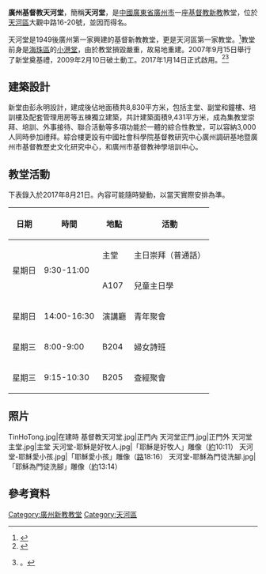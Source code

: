 {{coord|23.1508814|N|113.4071089|E|type:landmark|format=dms|display=title}}
{{Infobox church
| name                   = 基督教天河堂
| other name             = 
| former name            = 
| image                  = 廣州基督教天河堂.jpg
| imagesize              = 250px
| caption                = 天河堂鐘樓的[[十字架|十字架]]
| location               = [[广东省|广东省]][[广州市|广州市]][[天河区|天河区]]大觀中路16-20號
| country                = [[中華人民共和國|中華人民共和國]]
| denomination           = [[新教|新教]]
| functional status      = 活躍
| architect              = 彭永明
| architectural type     = 綜合性[[教堂|教堂]]、研究中心
| style                  = [[现代主义建筑|現代]]
| groundbreaking         = 2007年9月15日
| completed date         = 2017年1月14日
| construction cost      = 2900萬/1.1亿元[[人民币|人民币]]
| capacity               = 3000人
| floor area             = 9,431平方米
| pastor                 = 馮浩、林炳生、楊永純（2017年）
}}
'''廣州基督教天河堂'''，簡稱'''天河堂'''，是[[中華人民共和國|中國]][[廣東省|廣東省]][[廣州市|廣州市]]一座[[新教|基督教新教]]教堂，位於[[天河區|天河區]]大觀中路16-20號，並因而得名。

天河堂是1949後廣州第一家興建的基督新教教堂，更是天河區第一家教堂。<ref>{{Cite news |url=http://chinese.gospelherald.com/articles/25047/20150415/%E5%BB%A3%E6%9D%B1%E7%9C%81%E6%9C%80%E5%A4%A7%E7%9A%84%E7%A6%AE%E6%8B%9C%E5%A0%82-%E5%BB%A3%E5%B7%9E%E5%A4%A9%E6%B2%B3%E5%A0%82%E5%8D%B3%E5%B0%87%E7%AB%A3%E5%B7%A5.htm |title=廣東省最大的禮拜堂——廣州天河堂即將竣工 |publisher=基督日報 |date=2015-04-15 |accessdate=2017-08-01 |archive-date=2019-10-15 |archive-url=https://web.archive.org/web/20191015201436/https://chinese.gospelherald.com/articles/25047/20150415/%E5%BB%A3%E6%9D%B1%E7%9C%81%E6%9C%80%E5%A4%A7%E7%9A%84%E7%A6%AE%E6%8B%9C%E5%A0%82-%E5%BB%A3%E5%B7%9E%E5%A4%A9%E6%B2%B3%E5%A0%82%E5%8D%B3%E5%B0%87%E7%AB%A3%E5%B7%A5.htm |dead-url=no }}</ref>教堂前身是[[海珠區|海珠區]]的[[小港堂|小港堂]]，由於教堂損毀嚴重，故易地重建。2007年9月15日舉行了新堂奠基禮，2009年2月10日破土動工。2017年1月14日正式啟用。<ref>{{Cite news |url=http://www.gospeltimes.cn/index.php/portal/article/index/id/39098 |title=广州市基督教天河堂启用典礼举行 为目前广东省最大教堂 |publisher=福音时报 |date=2017-01-15 |accessdate=2017-07-30 |archive-date=2018-08-27 |archive-url=https://web.archive.org/web/20180827174143/http://www.gospeltimes.cn/index.php/portal/article/index/id/39098 |dead-url=no }}</ref><ref>{{Cite news |url=http://www.cdn.org.tw/News.aspx?key=10394 |title=廣東省最大教堂也是天河區唯一教會－天河堂正式啟用　可容納3000人 |publisher=基督教今日報 |date=2017-01-26 |access-date=2017-08-01 |archive-url=https://web.archive.org/web/20170801081107/http://www.cdn.org.tw/News.aspx?key=10394 |archive-date=2017-08-01 |dead-url=yes }}。</ref>

== 建築設計 ==
新堂由彭永明設計，建成後佔地面積共8,830平方米，包括主堂、副堂和鐘樓、培訓樓及配套管理用房等五棟獨立建築，共計建築面積9,431平方米，成為集教堂崇拜、培訓、外事接待、聯合活動等多項功能於一體的綜合性教堂，可以容納3,000人同時參加禮拜。綜合樓更設有中國社會科學院基督教研究中心廣州調研基地暨廣州市基督教歷史文化研究中心，和廣州市基督教神學培訓中心。

== 教堂活動 ==
下表錄入於2017年8月21日。內容可能隨時變動，以當天實際安排為準。

{| class="wikitable"
! 日期 !! 時間 !! 地點 !! 活動
|-
| rowspan=2|星期日 || rowspan=2|9:30-11:00 || 主堂 || 主日崇拜（普通話）
|-
| A107 || 兒童主日學
|-
| 星期日 || 14:00-16:30 || 演講廳 || 青年聚會
|-
| 星期三 || 8:00-9:00 || B204 || 婦女詩班
|-
| 星期三 || 9:15-10:30 || B205 || 查經聚會
|}
== 照片 ==
<gallery mode="packed-hover" heights=150px>
TinHoTong.jpg|在建時
基督教天河堂.jpg|正門內
天河堂正門.jpg|正門外
天河堂主堂.jpg|主堂
天河堂-耶穌是好牧人.jpg|「耶穌是好牧人」雕像（[[約翰福音|約]]10:11）
天河堂-耶穌愛小孩.jpg|「耶穌愛小孩」雕像（[[路加福音|路]]18:16）
天河堂-耶穌為門徒洗腳.jpg|「耶穌為門徒洗腳」雕像（[[約翰福音|約]]13:14）
</gallery>

==參考資料==
{{reflist}}

{{廣州教堂}}
[[Category:廣州新教教堂|Category:廣州新教教堂]]
[[Category:天河區|Category:天河區]]